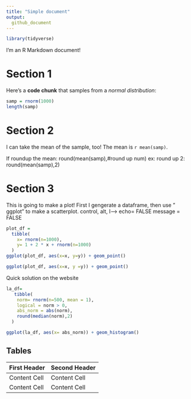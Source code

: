 ```yaml
---
title: "Simple document"
output: 
  github_document
---
```


```r
library(tidyverse)
```

I'm an R Markdown document! 

# Section 1

Here's a **code chunk** that samples from 
a _normal distribution_:

```r
samp = rnorm(1000)
length(samp)
```

# Section 2

I can take the mean of the sample, too!
The mean is `r mean(samp)`.

If roundup the mean: round(mean(samp),#round up num)
ex: round up 2: round(mean(samp),2)

# Section 3

This is going to make a plot! First I gengerate a dataframe, then use " ggplot" to make a scatterplot.
control, alt, I-->
echo= FALSE
message = FALSE
```r
plot_df =
  tibble(
    x= rnorm(n=1000),
    y= 1 + 2 * x + rnorm(n=1000)
  )
ggplot(plot_df, aes(x=x, y=y)) + geom_point()

```
```r
ggplot(plot_df, aes(x=x, y =y)) + geom_point()
```

Quick solution on the website
```r
la_df=
   tibble(
    norm= rnorm(n=500, mean = 1),
    logical = norm > 0,
    abs_norm = abs(norm),
    round(median(norm),2)
  )

ggplot(la_df, aes(x= abs_norm)) + geom_histogram()
```
Tables 
------------------------------------------------------------

First Header  | Second Header
------------- | -------------
Content Cell  | Content Cell
Content Cell  | Content Cell

